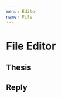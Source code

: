 ```yaml
---
menu: Editor
name: File
---
```



# File Editor

<link href="https://cdn.jsdelivr.net/npm/antd@3.26.6/dist/antd.min.css" rel="stylesheet" />

## Thesis

<Playground>
  <RonpaFileEditor 
    username="Jack"
    onAction={console.log}
    allowFile
  />
</Playground>

## Reply

<Playground>
  <RonpaFileEditor 
    username="Jack"
    onAction={console.log}
    story="story"
    reply="reply"
    allowFile
  />
</Playground>
